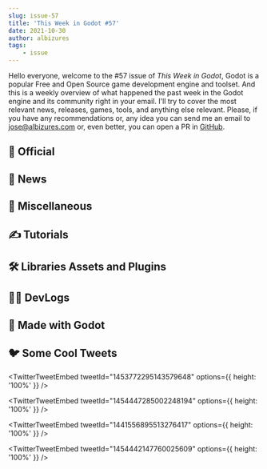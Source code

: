 ```yaml
---
slug: issue-57
title: 'This Week in Godot #57'
date: 2021-10-30
author: albizures
tags:
	- issue
---
```


Hello everyone, welcome to the #57 issue of _This Week in Godot_, Godot is a popular Free and Open Source game development engine and toolset. And this is a weekly overview of what happened the past week in the Godot engine and its community right in your email. I'll try to cover the most relevant news, releases, games, tools, and anything else relevant. Please, if you have any recommendations or, any idea you can send me an email to jose@albizures.com or, even better, you can open a PR in [GitHub](https://github.com/albizures/ThisWeekInGodot).

## 👮 Official

<Card
	author="Godot Engine"
	link="https://godotengine.org/article/multiplayer-changes-godot-4-0-report-3"
	section="Official"
	label="Multiplayer in Godot 4.0: ENet wrappers, WebRTC."
	description="A more powerful ENet interface for better multiplayer in Godot 4, updates about WebRTC, hints at the new scene replication API."
	publisher="Godot Engine"
	icon="https://godotengine.org/themes/godotengine/assets/favicon.png"
	cover="https://godotengine.org/storage/app/uploads/public/617/989/cf8/617989cf82e64600038831.png"
	date="2021-10-27T09:00:00.000Z"
/>
<Card
	author="Godot Engine"
	link="https://godotengine.org/article/release-candidate-godot-3-4-rc-2"
	section="Official"
	label="Release candidate: Godot 3.4 RC 2"
	description="The upcoming Godot 3.4 release will provide a number of new features which have been backported from the 4.0 development branch."
	publisher="Godot Engine"
	icon="https://godotengine.org/themes/godotengine/assets/favicon.png"
	cover="https://godotengine.org/storage/app/uploads/public/617/913/881/617913881aa25087367439.jpg"
	date="2021-10-27T09:00:00.000Z"
/>

## 📰 News

<Card
	author="Redefine Gamedev"
	link="https://youtu.be/4q1VNd8g4L0"
	section="News"
	label="Go Godot Jam 2 - Official Announcement"
	description="GoGodotJam 2 is the second instalment of the GoGodotJam Festival."
	publisher="YouTube"
	icon="https://www.youtube.com/s/desktop/3aac24b5/img/favicon_144x144.png"
	cover="https://i.ytimg.com/vi/4q1VNd8g4L0/maxresdefault.jpg"
	date="2021-10-25T00:00:00.000Z"
/>

## 🤷 Miscellaneous

<Card
	author="VikFro"
	link="https://youtu.be/DSUcjXdI-Iw"
	section="Miscellaneous"
	label="Indie jam games review - Godot Wild Jam 25"
	description=""
	publisher="YouTube"
	icon="https://www.youtube.com/s/desktop/3aac24b5/img/favicon_144x144.png"
	cover="https://i.ytimg.com/vi/DSUcjXdI-Iw/maxresdefault.jpg"
	date="2020-10-27T00:00:00.000Z"
/>
<Card
	author="GDQuest"
	link="https://youtu.be/AaNMGVaJ--g"
	section="Miscellaneous"
	label="Every Cool New Feature in Godot 3.4"
	description=""
	publisher="YouTube"
	icon="https://www.youtube.com/s/desktop/3aac24b5/img/favicon_144x144.png"
	cover="https://i.ytimg.com/vi/AaNMGVaJ--g/maxresdefault.jpg"
	date="2021-10-30T00:00:00.000Z"
/>
<Card
	author="Gonzalo Gutiérrez"
	link="https://godotes.com/issues/3-godot-games-on-the-latest-github-blog-post/"
	section="Miscellaneous"
	label="6 Godot Games on the GitHub Blog"
	description="Another short and sweet issue. I’m working on my #Devtober entrie so don’t shame me!"
	publisher="Godot Notes"
	icon="https://godotes.com/content/images/2020/12/GodotesLogo2-3.svg"
	cover="https://godotes.com/content/images/2021/10/paralunar-1.png"
	date="2021-10-30T00:50:11.000Z"
/>
<Card
	author="GDQuest"
	link="https://youtu.be/3AGGBZVVVTw"
	section="Miscellaneous"
	label="How to Use the New UI Theme Editor in Godot 3.4"
	description=""
	publisher="YouTube"
	icon="https://www.youtube.com/s/desktop/3aac24b5/img/favicon_144x144.png"
	cover="https://i.ytimg.com/vi/3AGGBZVVVTw/maxresdefault.jpg"
	date="2021-10-25T00:00:00.000Z"
/>
<Card
	author="Gamefromscratch"
	link="https://youtu.be/RmBY1jjNQnY"
	section="Miscellaneous"
	label="HEAVYPAINT - Godot Powered Painting Application"
	description="HEAVYPAINT is a Godot Engine powered cross platform painting/drawing application."
	publisher="YouTube"
	icon="https://www.youtube.com/s/desktop/3aac24b5/img/favicon_144x144.png"
	cover="https://i.ytimg.com/vi/RmBY1jjNQnY/maxresdefault.jpg"
	date="2021-10-27T00:00:00.000Z"
/>

## ✍️ Tutorials

<Card
	author="Chaff Dev"
	link="https://youtu.be/i-G9-4Q2OzY"
	section="Tutorials"
	label="How To Stop Gun Clipping in The Godot Game Engine"
	description=""
	publisher="YouTube"
	icon="https://www.youtube.com/s/desktop/3aac24b5/img/favicon_144x144.png"
	cover="https://i.ytimg.com/vi/i-G9-4Q2OzY/maxresdefault.jpg"
	date="2021-10-30T00:00:00.000Z"
/>
<Card
	author="PlugWorld"
	link="https://youtu.be/RyEi_gXKWaU"
	section="Tutorials"
	label="Intro to 3D Multiplayer in Godot Tutorial - #2"
	description="In this final video we complete the 3D multiplayer networking system and finish the tutorial series."
	publisher="YouTube"
	icon="https://www.youtube.com/s/desktop/3aac24b5/img/favicon_144x144.png"
	cover="https://i.ytimg.com/vi/RyEi_gXKWaU/maxresdefault.jpg"
	date="2021-10-29T00:00:00.000Z"
/>
<Card
	author="This Is Vini"
	link="https://youtu.be/LhnlNKWh7oc"
	section="Tutorials"
	label="Intro to Goal Oriented Action Planning"
	description="Goal Oriented Action Planning is a popular AI pattern. In this video I talk about how it works and show you an example in Godot."
	publisher="YouTube"
	icon="https://www.youtube.com/s/desktop/3aac24b5/img/favicon_144x144.png"
	cover="https://i.ytimg.com/vi/LhnlNKWh7oc/maxresdefault.jpg"
	date="2021-10-28T00:00:00.000Z"
/>
<Card
	author="KindoSaur Productions"
	link="https://youtu.be/13WX1wXQXVY"
	section="Tutorials"
	label="Godot Tutorial 2D || Tournament Fighter || Better Combo Input System"
	description="This time we are trying to work a better combo system that handles more input combos."
	publisher="YouTube"
	icon="https://www.youtube.com/s/desktop/3aac24b5/img/favicon_144x144.png"
	cover="https://i.ytimg.com/vi/13WX1wXQXVY/maxresdefault.jpg"
	date="2021-10-28T00:00:00.000Z"
/>
<Card
	author="Vlad Govorov"
	link="https://youtu.be/dyfU-5Nbn_4"
	section="Tutorials"
	label="Map from Slay the Spire MADE EASY | Godot Tutorial"
	description="In this video I’m going to get into a new format - tutorials.Let’s discuss how to simplify algorithm for generating maps similar to one in Slay the Spire and..."
	publisher="YouTube"
	icon="https://www.youtube.com/s/desktop/3aac24b5/img/favicon_144x144.png"
	cover="https://i.ytimg.com/vi/dyfU-5Nbn_4/maxresdefault.jpg"
	date="2021-10-25T00:00:00.000Z"
/>
<Card
	author="Chaff Dev"
	link="https://youtu.be/26meLZQT6IM"
	section="Tutorials"
	label="Making an FPS Gun in the Godot Game Engine"
	description=""
	publisher="YouTube"
	icon="https://www.youtube.com/s/desktop/3aac24b5/img/favicon_144x144.png"
	cover="https://i.ytimg.com/vi/26meLZQT6IM/maxresdefault.jpg"
	date="2021-10-25T00:00:00.000Z"
/>
<Card
	author="iaknihs"
	link="https://youtu.be/yZGzIUGuub0"
	section="Tutorials"
	label="Godot 3 - Geometry Dash Trails (rainbow tail tutorial)"
	description="A viewer asked how to make a tail / trail in the style of the Rainbow trail in Geometry Dash."
	publisher="YouTube"
	icon="https://www.youtube.com/s/desktop/3aac24b5/img/favicon_144x144.png"
	cover="https://i.ytimg.com/vi/yZGzIUGuub0/maxresdefault.jpg"
	date="2021-10-24T00:00:00.000Z"
/>

## 🛠 Libraries Assets and Plugins

<Card
	author="Doug Thompson"
	link="https://gitlab.com/snoopdouglas/gdv"
	section="Libraries Assets and Add-ons"
	label="gdv"
	description="Featherweight Godot version manager for Linux/macOS"
	publisher="GitLab"
	icon="https://gitlab.com/assets/touch-icon-ipad-retina-8ebe416f5313483d9c1bc772b5bbe03ecad52a54eba443e5215a22caed2a16a2.png"
	cover="https://gitlab.com/uploads/-/system/project/avatar/30502268/gdv.png"
	date="2021-10-24T00:00:00.000Z"
/>
<Card
	author="hiulit"
	link="https://github.com/hiulit/Godot-Plugin-Particles-Renderer"
	section="Libraries Assets and Add-ons"
	label="Godot Plugin Particles Renderer"
	description="A Godot plugin to render particles into a sprite sheet"
	publisher="GitHub"
	icon="https://github.com/windows-tile.png"
	cover="https://repository-images.githubusercontent.com/420124555/2fc55927-153c-485f-8443-48fd45f114ef"
	date="2021-10-29T09:00:00.000Z"
/>

## 🧑‍💻 DevLogs

<Card
	author="bitbrain"
	link="https://youtu.be/t0tIls7UjIk"
	section="DevLogs"
	label="A new direction for my Godot RPG | cave devlog #7"
	description="After much consideration, I am changing things up a bit."
	publisher="YouTube"
	icon="https://www.youtube.com/s/desktop/3aac24b5/img/favicon_144x144.png"
	cover="https://i.ytimg.com/vi/t0tIls7UjIk/maxresdefault.jpg"
	date="2021-10-26T00:00:00.000Z"
/>
<Card
	author="Rakugo Team"
	link="https://rakugoteam.github.io/news/devlog/rakugo-3.3-devlog-02/"
	section="DevLogs"
	label="Rakugo 3.3 Devlog #2 : theLudovyc joins the team"
	description="Hi everyone, here is the second devlog of Rakugo 3.3."
	publisher="Rakugo Project"
	icon="https://rakugoteam.github.io/favicon.ico"
	cover="https://rakugoteam.github.io/assets/rakugo-3.3-2/MarkupTextEditor.png"
	date="2021-10-28T00:00:00.000Z"
/>
<Card
	author="Velander"
	link="https://youtu.be/dTBO6SM0FOE"
	section="DevLogs"
	label="Making an Animal Crossing inspired game ~ DEVLOG 1"
	description=""
	publisher="YouTube"
	icon="https://www.youtube.com/s/desktop/3aac24b5/img/favicon_144x144.png"
	cover="https://i.ytimg.com/vi/dTBO6SM0FOE/maxresdefault.jpg"
	date="2021-10-23T00:00:00.000Z"
/>
<Card
	author="devmar"
	link="https://youtu.be/LrXVjM3RUy8"
	section="DevLogs"
	label="Trying to Optimize my 3D Game in Godot 3.4"
	description="I’ve tried to optimize the 3D performance of ‘Penitent’ - the 3rd person shooter game I’m developing in Godot 3.x. I did manage to nearly double the average ..."
	publisher="YouTube"
	icon="https://www.youtube.com/s/desktop/3aac24b5/img/favicon_144x144.png"
	cover="https://i.ytimg.com/vi/LrXVjM3RUy8/maxresdefault.jpg"
	date="2021-10-27T00:00:00.000Z"
/>
<Card
	author="GDQuest"
	link="https://youtu.be/Ubn-W_uZDhs"
	section="DevLogs"
	label="Making a Free App That Teaches You to Code Games (devlog)"
	description=""
	publisher="YouTube"
	icon="https://www.youtube.com/s/desktop/3aac24b5/img/favicon_144x144.png"
	cover="https://i.ytimg.com/vi/Ubn-W_uZDhs/maxresdefault.jpg"
	date="2021-10-29T00:00:00.000Z"
/>

## 🤖 Made with Godot

<Card
	author="Arcane Energy"
	link="https://youtu.be/VOHx8K02kMk"
	section="Made with Godot"
	label="Whiteboard Update 3"
	description="The Whiteboard application is yet extended with new features again."
	publisher="YouTube"
	icon="https://www.youtube.com/s/desktop/3aac24b5/img/favicon_144x144.png"
	cover="https://i.ytimg.com/vi/VOHx8K02kMk/maxresdefault.jpg"
	date="2021-10-26T00:00:00.000Z"
/>
<Card
	author="punyrobot"
	link="https://punyrobot.itch.io/superliquidsoccer"
	section="Made with Godot"
	label="SuperLiquidSoccer"
	description="Fast Paced casual all action 7-a-side soccer"
	publisher="itch.io"
	icon="https://img.itch.zone/aW1nLzY0MDM1OTcucG5n/32x32%23/G08r14.png"
	cover="https://img.itch.zone/aW1nLzY0MDM1OTcucG5n/original/8q23ae.png"
	date="2021-10-26T15:54:18.388Z"
/>
<Card
	author="NovemberDev"
	link="https://novemberdev.itch.io/tombnight"
	section="Made with Godot"
	label="TOMBNIGHT"
	description="Horror FPS"
	publisher="itch.io"
	icon="https://img.itch.zone/aW1nLzczMTk4NDkucG5n/32x32%23/oVnfSk.png"
	cover="https://img.itch.zone/aW1nLzczMTk4NDkucG5n/original/5yD8LL.png"
	date="2021-10-30T14:32:47.086Z"
/>
<Card
	author="Richard Hörnig"
	link="https://store.steampowered.com/app/1395270/Haiki/"
	section="Made with Godot"
	label="Haiki"
	description="Haiki is the BRUTAL precision platformer where decapitation is just the beginning!"
	publisher="Steam"
	icon="https://store.steampowered.com/favicon.ico"
	cover="https://cdn.cloudflare.steamstatic.com/steam/apps/1395270/capsule_616x353.jpg?t=1635266726"
	date="2021-10-30T14:32:47.086Z"
/>
<Card
	author="soundsbeard"
	link="https://youtu.be/-QsiBlICMjk"
	section="Made in Godot"
	label="3d asset. kitchen backsplash tiles collection"
	description="https://patreon.com/soundsbeardcc-0ceramic tiles 10x10 cm with groutcan be used in interiors renders and baked for gamespack 1: https://patreon.com/posts/kit..."
	publisher="YouTube"
	icon="https://www.youtube.com/s/desktop/3aac24b5/img/favicon_144x144.png"
	cover="https://i.ytimg.com/vi/-QsiBlICMjk/maxresdefault.jpg"
	date="2021-10-13T00:00:00.000Z"
/>
<Card
	author="MenacingMecha"
	link="https://github.com/MenacingMecha/godot-n64-shader-demo"
	section="Made with Godot"
	label="Godot N64 Style Demo"
	description="Demo project featuring a collection of N64 style shaders and materials for Godot engine."
	publisher="GitHub"
	icon="https://github.com/windows-tile.png"
	cover="https://opengraph.githubassets.com/4a8e84c462318e46c74bd53c25a20fc8b3d0833612cea25f16af0385adc74cae/MenacingMecha/godot-n64-shader-demo"
	date="2021-10-29T09:00:00.000Z"
/>
<Card
	author="bitbrain"
	link="https://bitbrain.itch.io/cave"
	section="Made with Godot"
	label="cave"
	description="Exploration craft’em-up. Uncover the mysteries of a mountain and forge powerful tools!"
	publisher="itch.io"
	icon="https://img.itch.zone/aW1nLzQ3NTM2MzIucG5n/32x32%23/VPoqQZ.png"
	cover="https://img.itch.zone/aW1nLzQ3NTM2MjkucG5n/original/d7xdL1.png"
	date="2021-10-26T15:32:50.258Z"
/>
<Card
	author="PlayWithFurcifer"
	link="https://store.steampowered.com/app/1700930/Furcifers_Fungeon/"
	section="Made with Godot"
	label="Furcifer’s Fungeon"
	description="A fast-paced wizard roguelite with numerous playable characters."
	publisher="Steam"
	icon="https://store.steampowered.com/favicon.ico"
	cover="https://cdn.cloudflare.steamstatic.com/steam/apps/1700930/capsule_616x353.jpg?t=1634207275"
	date="null"
/>
<Card
	author="Pixel42"
	link="https://pixel42.itch.io/mysterious-dark-cube"
	section="Made with Godot"
	label="Mysterious Dark Cube"
	description="A sokoban like game with a dark atmosphere."
	publisher="itch.io"
	icon="https://img.itch.zone/aW1nLzczMDYwNzcucG5n/32x32%23/3cr6av.png"
	cover="https://img.itch.zone/aW1nLzczMDYwNzcucG5n/original/fXmAlt.png"
	date="2021-10-30T14:46:52.916Z"
/>
<Card
	author="mostlymadproductions"
	link="https://mostlymadproductions.itch.io/jumping-pete"
	section="Made with Godot"
	label="Jumping Pete"
	description="Play in your browser"
	publisher="itch.io"
	icon="https://img.itch.zone/aW1nLzczMDI0MDEucG5n/32x32%23/DCxrvb.png"
	cover="https://img.itch.zone/aW1nLzczMDI0MDEucG5n/original/BHdC3E.png"
	date="2021-10-30T11:32:59.179Z"
/>

## 🐦 Some Cool Tweets

<TwitterTweetEmbed
	tweetId="1453772295143579648"
	options={{ height: '100%' }}
/>

<TwitterTweetEmbed
	tweetId="1454447285002248194"
	options={{ height: '100%' }}
/>

<TwitterTweetEmbed
	tweetId="1441556895513276417"
	options={{ height: '100%' }}
/>

<TwitterTweetEmbed
	tweetId="1454442147760025609"
	options={{ height: '100%' }}
/>
